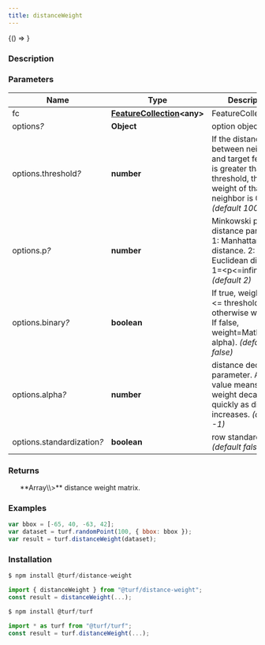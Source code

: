 ```yaml
---
title: distanceWeight
---
```



<!-- Expose turf as global var for experimenting in the browser console -->

<BrowserOnly>{() => <WindowTurfGlobal turf={turf} />}</BrowserOnly>

### Description

### Parameters

| Name                            | Type                                                                            | Description                                                                                                                         |
| ------------------------------- | ------------------------------------------------------------------------------- | ----------------------------------------------------------------------------------------------------------------------------------- |
| fc                              | **[FeatureCollection](https://tools.ietf.org/html/rfc7946#section-3.3)\<any\>** | FeatureCollection.                                                                                                                  |
| options<i>?</i>                 | **Object**                                                                      | option object.                                                                                                                      |
| options.threshold<i>?</i>       | **number**                                                                      | If the distance between neighbor and target features is greater than threshold, the weight of that neighbor is 0. _(default 10000)_ |
| options.p<i>?</i>               | **number**                                                                      | Minkowski p-norm distance parameter. 1: Manhattan distance. 2: Euclidean distance. 1=\<p\<=infinity. _(default 2)_                  |
| options.binary<i>?</i>          | **boolean**                                                                     | If true, weight=1 if d \<= threshold otherwise weight=0. If false, weight=Math.pow(d, alpha). _(default false)_                     |
| options.alpha<i>?</i>           | **number**                                                                      | distance decay parameter. A big value means the weight decay quickly as distance increases. _(default -1)_                          |
| options.standardization<i>?</i> | **boolean**                                                                     | row standardization. _(default false)_                                                                                              |

### Returns

<ul>
  **Array\<Array\<number\>\>** distance weight matrix.

</ul>

### Examples

```javascript
var bbox = [-65, 40, -63, 42];
var dataset = turf.randomPoint(100, { bbox: bbox });
var result = turf.distanceWeight(dataset);
```

### Installation

```javascript
$ npm install @turf/distance-weight

import { distanceWeight } from "@turf/distance-weight";
const result = distanceWeight(...);
```

```javascript
$ npm install @turf/turf

import * as turf from "@turf/turf";
const result = turf.distanceWeight(...);
```
